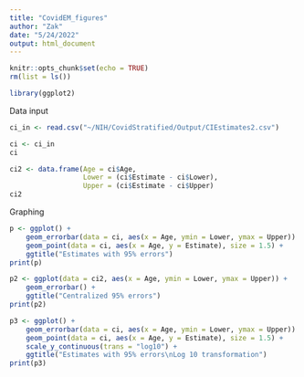 ---
title: "CovidEM_figures"
author: "Zak"
date: "5/24/2022"
output: html_document
---

```{r setup, include=FALSE}
knitr::opts_chunk$set(echo = TRUE)
rm(list = ls())

library(ggplot2)


```

Data input
```{r}

ci_in <- read.csv("~/NIH/CovidStratified/Output/CIEstimates2.csv")

ci <- ci_in
ci

ci2 <- data.frame(Age = ci$Age,
                  Lower = (ci$Estimate - ci$Lower), 
                  Upper = (ci$Estimate - ci$Upper)
ci2
```

Graphing
```{r}
p <- ggplot() +
    geom_errorbar(data = ci, aes(x = Age, ymin = Lower, ymax = Upper)) +
    geom_point(data = ci, aes(x = Age, y = Estimate), size = 1.5) +
    ggtitle("Estimates with 95% errors")
print(p)

p2 <- ggplot(data = ci2, aes(x = Age, ymin = Lower, ymax = Upper)) +
    geom_errorbar() +
    ggtitle("Centralized 95% errors")
print(p2)

p3 <- ggplot() +
    geom_errorbar(data = ci, aes(x = Age, ymin = Lower, ymax = Upper)) +
    geom_point(data = ci, aes(x = Age, y = Estimate), size = 1.5) +
    scale_y_continuous(trans = "log10") +
    ggtitle("Estimates with 95% errors\nLog 10 transformation")
print(p3)

```

